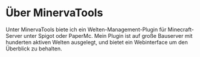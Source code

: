 # Über MinervaTools

Unter MinervaTools biete ich ein Welten-Management-Plugin für Minecraft-Server unter Spigot oder PaperMc.
Mein Plugin ist auf große Bauserver mit hunderten aktiven Welten ausgelegt, und bietet ein Webinterface um den Überblick zu behalten.
